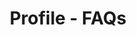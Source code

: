 ---
title: "Profile - FAQs"
description: "Description of your new file."
sidebarTitle: "Profile FAQs"
---